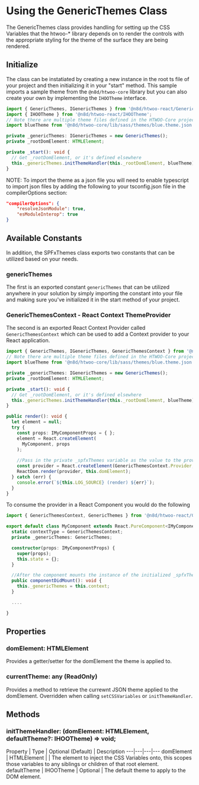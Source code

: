 
<Meta title="Advanced/GenericThemes Class" />

# Using the GenericThemes Class

The GenericThemes class provides handling for setting up the CSS Variables that the htwoo-\* library depends on to render the controls with the appropriate styling for the theme of the surface they are being rendered.

## Initialize

The class can be instatiated by creating a new instance in the root ts file of your project and then initializing it in your "start" method. This sample imports a sample theme from the `@n8d/htwoo-core` library but you can also create your own by implementing the `IHOOTheme` interface.

```typescript
import { GenericThemes, IGenericThemes } from '@n8d/htwoo-react/GenericThemes';
import { IHOOTheme } from '@n8d/htwoo-react/IHOOTheme';
// Note there are multiple theme files defined in the HTWOO-Core project
import blueTheme from '@n8d/htwoo-core/lib/sass/themes/blue.theme.json';

private _genericThemes: IGenericThemes = new GenericThemes();
private _rootDomElement: HTMLElement;

private _start(): void {
  // Get _rootDomElement, or it's defined elsewhere
  this._genericThemes.initThemeHandler(this._rootDomElement, blueTheme);
}
```

NOTE:
To import the theme as a json file you will need to enable typescript to import json files by adding the following to your tsconfig.json file in the compilerOptions section:

```json
"compilerOptions": {
    "resolveJsonModule": true,
    "esModuleInterop": true
}
```

## Available Constants

In addition, the SPFxThemes class exports two constants that can be utilized based on your needs.

### genericThemes

The first is an exported constant `genericThemes` that can be utilized anywhere in your solution by simply importing the constant into your file and making sure you've initialized it in the start method of your project.

### GenericThemesContext - React Context ThemeProvider

The second is an exported React Context Provider called `GenericThemesContext` which can be used to add a Context provider to your React application.

```typescript
import { GenericThemes, IGenericThemes, GenericThemesContext } from '@n8d/htwoo-react/GenericThemes';
// Note there are multiple theme files defined in the HTWOO-Core project
import blueTheme from '@n8d/htwoo-core/lib/sass/themes/blue.theme.json';

private _genericThemes: IGenericThemes = new GenericThemes();
private _rootDomElement: HTMLElement;

private _start(): void {
  // Get _rootDomElement, or it's defined elsewhere
  this._genericThemes.initThemeHandler(this._rootDomElement, blueTheme);
}

public render(): void {
  let element = null;
  try {
    const props: IMyComponentProps = { };
    element = React.createElement(
      MyComponent, props
    );
      
    //Pass in the private _spfxThemes variable as the value to the provider
    const provider = React.createElement(GenericThemesContext.Provider, { value: this._genericThemes }, element);
    ReactDom.render(provider, this.domElement);
  } catch (err) {
    console.error(`${this.LOG_SOURCE} (render) ${err}`);
  }
}
```

To consume the provider in a React Component you would do the following

```typescript
import { GenericThemesContext, GenericThemes } from '@n8d/htwoo-react/GenericThemes';

export default class MyComponent extends React.PureComponent<IMyComponentProps, IMyComponentState> {
  static contextType = GenericThemesContext;
  private _genericThemes: GenericThemes;

  constructor(props: IMyComponentProps) {
    super(props);
    this.state = {};
  }

  //After the component mounts the instance of the initialized _spfxThemes class is available to the component.
  public componentDidMount(): void {
    this._genericThemes = this.context;
  }

  ....

}
```

## Properties

### domElement: HTMLElement

Provides a getter/setter for the domElement the theme is applied to.

### currentTheme: any (ReadOnly)

Provides a method to retrieve the currewnt JSON theme applied to the domElement. Overridden when calling `setCSSVariables` or `initThemeHandler`.

## Methods

### initThemeHandler: (domElement: HTMLElement, defaultTheme?: IHOOTheme) => void;

Property | Type | Optional (Default) | Description
\---|---|---|---
domElement | HTMLElement | | The element to inject the CSS Variables onto, this scopes those variables to any siblings or children of that root element.
defaultTheme | IHOOTheme | Optional | The default theme to apply to the DOM element.
